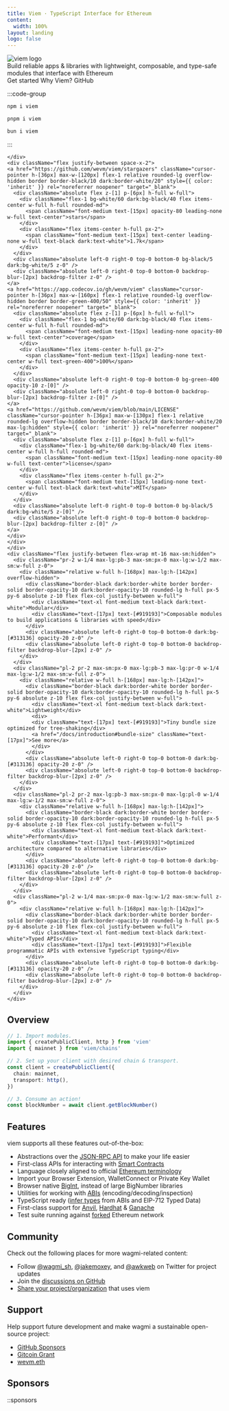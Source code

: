 ```yaml
---
title: Viem · TypeScript Interface for Ethereum
content:
  width: 100%
layout: landing
logo: false
---
```



<div className="absolute max-w-[1120px] mx-auto w-full top-20 bottom-0 bg-[url('/colosseum-light.svg')] dark:bg-[url('/colosseum.svg')] bg-no-repeat max-sm:w-[200%] max-sm:-left-[200px] max-sm:hidden" />

<div className="max-w-[1120px] mx-auto vp-doc relative px-[24px] mb-[96px] mt-[32px] md:px-0 md:mb-[64px]">
  <div className="pt-[48px] max-sm:pt-0">
    <div className="max-sm:px-0 flex justify-between z-0 max-md:justify-center">
      <div className="space-y-8 max-w-[400px] flex flex-col items-start max-md:items-center">
        <img className="h-[72px] dark:invert-[1] max-sm:h-[60px]" src="/logo-light-hug.svg" alt="viem logo" />
        <div className="font-regular text-[21px] max-sm:text-[18px] text-[#919193] max-md:text-center">Build reliable apps & libraries with <span className="text-black dark:text-white">lightweight</span>, <span className="text-black dark:text-white">composable</span>, and <span className="text-black dark:text-white">type-safe</span> modules that interface with Ethereum</div>
        <div className="flex justify-center space-x-2">
          <HomePage.Button href="/docs/getting-started" variant="accent">Get started</HomePage.Button>
          <HomePage.Button href="/docs/introduction">Why Viem?</HomePage.Button>
          <HomePage.Button href="https://github.com/wevm/viem">GitHub</HomePage.Button>
        </div>
      </div>
      <div className="flex flex-col justify-between w-[440px] space-y-10 max-lg:w-[300px] max-md:hidden">
        <div id="home-install" className="h-full">

  :::code-group

  ```bash [npm]
  npm i viem
  ```

  ```bash [pnpm]
  pnpm i viem
  ```

  ```bash [bun]
  bun i viem
  ```

  :::

    </div>
    <div className="flex justify-between space-x-2">
    <a href="https://github.com/wevm/viem/stargazers" className="cursor-pointer h-[36px] max-w-[120px] flex-1 relative rounded-lg overflow-hidden border border-black/10 dark:border-white/20" style={{ color: 'inherit' }} rel="noreferrer noopener" target="_blank">
      <div className="absolute flex z-[1] p-[6px] h-full w-full">
        <div className="flex-1 bg-white/60 dark:bg-black/40 flex items-center w-full h-full rounded-md">
          <span className="font-medium text-[15px] opacity-80 leading-none w-full text-center">stars</span>
        </div>
        <div className="flex items-center h-full px-2">
          <span className="font-medium text-[15px] text-center leading-none w-full text-black dark:text-white">1.7k</span>
        </div>
      </div>
      <div className="absolute left-0 right-0 top-0 bottom-0 bg-black/5 dark:bg-white/5 z-0" />
      <div className="absolute left-0 right-0 top-0 bottom-0 backdrop-blur-[2px] backdrop-filter z-0" />
    </a>
    <a href="https://app.codecov.io/gh/wevm/viem" className="cursor-pointer h-[36px] max-w-[160px] flex-1 relative rounded-lg overflow-hidden border border-green-400/50" style={{ color: 'inherit' }} rel="noreferrer noopener" target="_blank">
      <div className="absolute flex z-[1] p-[6px] h-full w-full">
        <div className="flex-1 bg-white/60 dark:bg-black/40 flex items-center w-full h-full rounded-md">
          <span className="font-medium text-[15px] leading-none opacity-80 w-full text-center">coverage</span>
        </div>
        <div className="flex items-center h-full px-2">
          <span className="font-medium text-[15px] leading-none text-center w-full text-green-400">100%</span>
        </div>
      </div>
      <div className="absolute left-0 right-0 top-0 bottom-0 bg-green-400 opacity-10 z-[0]" />
      <div className="absolute left-0 right-0 top-0 bottom-0 backdrop-blur-[2px] backdrop-filter z-[0]" />
    </a>
    <a href="https://github.com/wevm/viem/blob/main/LICENSE" className="cursor-pointer h-[36px] max-w-[130px] flex-1 relative rounded-lg overflow-hidden border border-black/10 dark:border-white/20 max-lg:hidden" style={{ color: 'inherit' }} rel="noreferrer noopener" target="_blank">
      <div className="absolute flex z-[1] p-[6px] h-full w-full">
        <div className="flex-1 bg-white/60 dark:bg-black/40 flex items-center w-full h-full rounded-md">
          <span className="font-medium text-[15px] leading-none opacity-80 w-full text-center">license</span>
        </div>
        <div className="flex items-center h-full px-2">
          <span className="font-medium text-[15px] leading-none text-center w-full text-black dark:text-white">MIT</span>
        </div>
      </div>
      <div className="absolute left-0 right-0 top-0 bottom-0 bg-black/5 dark:bg-white/5 z-[0]" />
      <div className="absolute left-0 right-0 top-0 bottom-0 backdrop-blur-[2px] backdrop-filter z-[0]" />
    </a>
    </div>
    </div>
    </div>
    <div className="flex justify-between flex-wrap mt-16 max-sm:hidden">
      <div className="pr-2 w-1/4 max-lg:pb-3 max-sm:px-0 max-lg:w-1/2 max-sm:w-full z-0">
        <div className="relative w-full h-[168px] max-lg:h-[142px] overflow-hidden">
          <div className="border-black dark:border-white border border-solid border-opacity-10 dark:border-opacity-10 rounded-lg h-full px-5 py-6 absolute z-10 flex flex-col justify-between w-full">
            <div className="text-xl font-medium text-black dark:text-white">Modular</div>
            <div className="text-[17px] text-[#919193]">Composable modules to build applications & libraries with speed</div>
          </div>
          <div className="absolute left-0 right-0 top-0 bottom-0 dark:bg-[#313136] opacity-20 z-0" />
          <div className="absolute left-0 right-0 top-0 bottom-0 backdrop-filter backdrop-blur-[2px] z-0" />
        </div>
      </div>
      <div className="pl-2 pr-2 max-sm:px-0 max-lg:pb-3 max-lg:pr-0 w-1/4 max-lg:w-1/2 max-sm:w-full z-0">
        <div className="relative w-full h-[168px] max-lg:h-[142px]">
          <div className="border-black dark:border-white border border-solid border-opacity-10 dark:border-opacity-10 rounded-lg h-full px-5 py-6 absolute z-10 flex flex-col justify-between w-full">
            <div className="text-xl font-medium text-black dark:text-white">Lightweight</div>
            <div>
            <div className="text-[17px] text-[#919193]">Tiny bundle size optimized for tree-shaking</div>
            <a href="/docs/introduction#bundle-size" className="text-[17px]">See more</a>
            </div>
          </div>
          <div className="absolute left-0 right-0 top-0 bottom-0 dark:bg-[#313136] opacity-20 z-0" />
          <div className="absolute left-0 right-0 top-0 bottom-0 backdrop-filter backdrop-blur-[2px] z-0" />
        </div>
      </div>
      <div className="pl-2 pr-2 max-lg:pb-3 max-sm:px-0 max-lg:pl-0 w-1/4 max-lg:w-1/2 max-sm:w-full z-0">
        <div className="relative w-full h-[168px] max-lg:h-[142px]">
          <div className="border-black dark:border-white border border-solid border-opacity-10 dark:border-opacity-10 rounded-lg h-full px-5 py-6 absolute z-10 flex flex-col justify-between w-full">
            <div className="text-xl font-medium text-black dark:text-white">Performant</div>
            <div className="text-[17px] text-[#919193]">Optimized architecture compared to alternative libraries</div>
          </div>
          <div className="absolute left-0 right-0 top-0 bottom-0 dark:bg-[#313136] opacity-20 z-0" />
          <div className="absolute left-0 right-0 top-0 bottom-0 backdrop-filter backdrop-blur-[2px] z-0" />
        </div>
      </div>
      <div className="pl-2 w-1/4 max-sm:px-0 max-lg:w-1/2 max-sm:w-full z-0">
        <div className="relative w-full h-[168px] max-lg:h-[142px]">
          <div className="border-black dark:border-white border border-solid border-opacity-10 dark:border-opacity-10 rounded-lg h-full px-5 py-6 absolute z-10 flex flex-col justify-between w-full">
            <div className="text-xl font-medium text-black dark:text-white">Typed APIs</div>
            <div className="text-[17px] text-[#919193]">Flexible programmatic APIs with extensive TypeScript typing</div>
          </div>
          <div className="absolute left-0 right-0 top-0 bottom-0 dark:bg-[#313136] opacity-20 z-0" />
          <div className="absolute left-0 right-0 top-0 bottom-0 backdrop-filter backdrop-blur-[2px] z-0" />
        </div>
      </div>
    </div>
  </div>
</div>

<article className="vocs_Content max-w-3xl mt-[-80px] mx-auto">

#
# Overview

```ts
// 1. Import modules.
import { createPublicClient, http } from 'viem'
import { mainnet } from 'viem/chains'

// 2. Set up your client with desired chain & transport.
const client = createPublicClient({
  chain: mainnet,
  transport: http(),
})

// 3. Consume an action!
const blockNumber = await client.getBlockNumber()
```

# Features

viem supports all these features out-of-the-box:

- Abstractions over the [JSON-RPC API](https://ethereum.org/en/developers/docs/apis/json-rpc/) to make your life easier
- First-class APIs for interacting with [Smart Contracts](https://ethereum.org/en/glossary/#smart-contract)
- Language closely aligned to official [Ethereum terminology](https://ethereum.org/en/glossary/)
- Import your Browser Extension, WalletConnect or Private Key Wallet
- Browser native [BigInt](https://developer.mozilla.org/en-US/docs/Web/JavaScript/Reference/Global_Objects/BigInt), instead of large BigNumber libraries
- Utilities for working with [ABIs](https://ethereum.org/en/glossary/#abi) (encoding/decoding/inspection)
- TypeScript ready ([infer types](/docs/typescript) from ABIs and EIP-712 Typed Data)
- First-class support for [Anvil](https://book.getfoundry.sh/), [Hardhat](https://hardhat.org/) & [Ganache](https://trufflesuite.com/ganache/)
- Test suite running against [forked](https://ethereum.org/en/glossary/#fork) Ethereum network

# Community

Check out the following places for more wagmi-related content:

- Follow [@wagmi_sh](https://twitter.com/wagmi_sh), [@jakemoxey](https://twitter.com/jakemoxey), and [@awkweb](https://twitter.com/awkweb) on Twitter for project updates
- Join the [discussions on GitHub](https://github.com/wevm/viem/discussions)
- [Share your project/organization](https://github.com/wevm/viem/discussions/104) that uses viem

# Support

Help support future development and make wagmi a sustainable open-source project:

- [GitHub Sponsors](https://github.com/sponsors/wevm?metadata_campaign=docs_support)
- [Gitcoin Grant](https://wagmi.sh/gitcoin)
- [wevm.eth](https://etherscan.io/enslookup-search?search=wevm.eth)

# Sponsors

::sponsors

</article>
